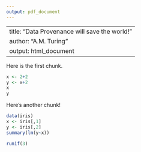 ```yaml
---
output: pdf_document
---
```

---
title: "Data Provenance will save the world!"
author: "A.M. Turing"
output: html_document
---

Here is the first chunk.

```r
x <- 2+2
y <- x+2
x
y

```

Here's another chunk!


```r
data(iris)
x <- iris[,1]
y <- iris[,2]
summary(lm(y~x))

```
```r
runif(3)
```